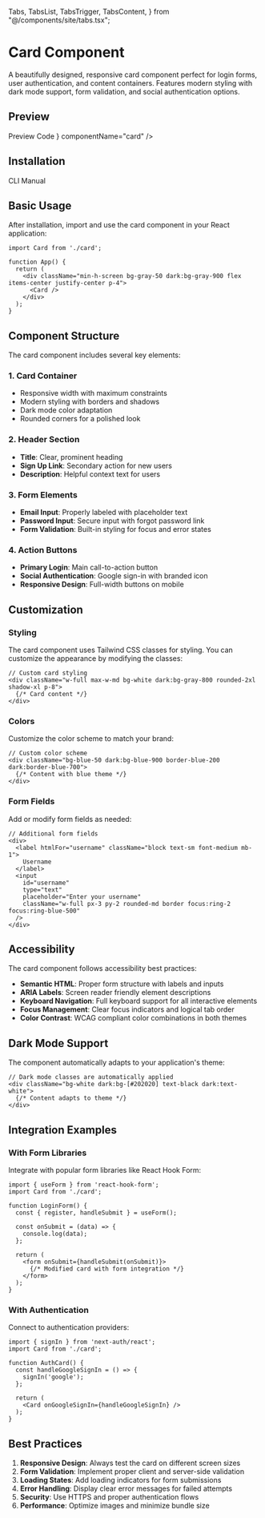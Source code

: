   Tabs,
  TabsList,
  TabsTrigger,
  TabsContent,
} from "@/components/site/tabs.tsx";


# Card Component

A beautifully designed, responsive card component perfect for login forms, user authentication, and content containers. Features modern styling with dark mode support, form validation, and social authentication options.

## Preview

<Tabs defaultValue="preview" className="">
  <TabsList>
    <TabsTrigger value="preview">Preview</TabsTrigger>
    <TabsTrigger value="code">Code</TabsTrigger>
  </TabsList>
  <TabsContent value="preview">
    <ComponentRenderer component={<CardView />} componentName="card" />
  </TabsContent>
  <TabsContent value="code">
    <CodeBlock filePath="src/app/components/card/card-view.tsx" />
  </TabsContent>
</Tabs>

## Installation

<Tabs defaultValue="cli" className="">
  <TabsList>
    <TabsTrigger value="cli">CLI</TabsTrigger>
    <TabsTrigger value="manual">Manual</TabsTrigger>
  </TabsList>
  <TabsContent value="cli">
    <Cli command={`add card.json`} />
  </TabsContent>

  <TabsContent value="manual">
    <CodeBlock filePath="src/app/components/card/card.tsx" />
  </TabsContent>
</Tabs>



## Basic Usage

After installation, import and use the card component in your React application:

```tsx
import Card from './card';

function App() {
  return (
    <div className="min-h-screen bg-gray-50 dark:bg-gray-900 flex items-center justify-center p-4">
      <Card />
    </div>
  );
}
```

## Component Structure

The card component includes several key elements:

### 1. Card Container
- Responsive width with maximum constraints
- Modern styling with borders and shadows
- Dark mode color adaptation
- Rounded corners for a polished look

### 2. Header Section
- **Title**: Clear, prominent heading
- **Sign Up Link**: Secondary action for new users
- **Description**: Helpful context text for users

### 3. Form Elements
- **Email Input**: Properly labeled with placeholder text
- **Password Input**: Secure input with forgot password link
- **Form Validation**: Built-in styling for focus and error states

### 4. Action Buttons
- **Primary Login**: Main call-to-action button
- **Social Authentication**: Google sign-in with branded icon
- **Responsive Design**: Full-width buttons on mobile

## Customization

### Styling

The card component uses Tailwind CSS classes for styling. You can customize the appearance by modifying the classes:

```tsx
// Custom card styling
<div className="w-full max-w-md bg-white dark:bg-gray-800 rounded-2xl shadow-xl p-8">
  {/* Card content */}
</div>
```

### Colors

Customize the color scheme to match your brand:

```tsx
// Custom color scheme
<div className="bg-blue-50 dark:bg-blue-900 border-blue-200 dark:border-blue-700">
  {/* Content with blue theme */}
</div>
```

### Form Fields

Add or modify form fields as needed:

```tsx
// Additional form fields
<div>
  <label htmlFor="username" className="block text-sm font-medium mb-1">
    Username
  </label>
  <input
    id="username"
    type="text"
    placeholder="Enter your username"
    className="w-full px-3 py-2 rounded-md border focus:ring-2 focus:ring-blue-500"
  />
</div>
```

## Accessibility

The card component follows accessibility best practices:

- **Semantic HTML**: Proper form structure with labels and inputs
- **ARIA Labels**: Screen reader friendly element descriptions
- **Keyboard Navigation**: Full keyboard support for all interactive elements
- **Focus Management**: Clear focus indicators and logical tab order
- **Color Contrast**: WCAG compliant color combinations in both themes

## Dark Mode Support

The component automatically adapts to your application's theme:

```tsx
// Dark mode classes are automatically applied
<div className="bg-white dark:bg-[#202020] text-black dark:text-white">
  {/* Content adapts to theme */}
</div>
```

## Integration Examples

### With Form Libraries

Integrate with popular form libraries like React Hook Form:

```tsx
import { useForm } from 'react-hook-form';
import Card from './card';

function LoginForm() {
  const { register, handleSubmit } = useForm();

  const onSubmit = (data) => {
    console.log(data);
  };

  return (
    <form onSubmit={handleSubmit(onSubmit)}>
      {/* Modified card with form integration */}
    </form>
  );
}
```

### With Authentication

Connect to authentication providers:

```tsx
import { signIn } from 'next-auth/react';
import Card from './card';

function AuthCard() {
  const handleGoogleSignIn = () => {
    signIn('google');
  };

  return (
    <Card onGoogleSignIn={handleGoogleSignIn} />
  );
}
```

## Best Practices

1. **Responsive Design**: Always test the card on different screen sizes
2. **Form Validation**: Implement proper client and server-side validation
3. **Loading States**: Add loading indicators for form submissions
4. **Error Handling**: Display clear error messages for failed attempts
5. **Security**: Use HTTPS and proper authentication flows
6. **Performance**: Optimize images and minimize bundle size
